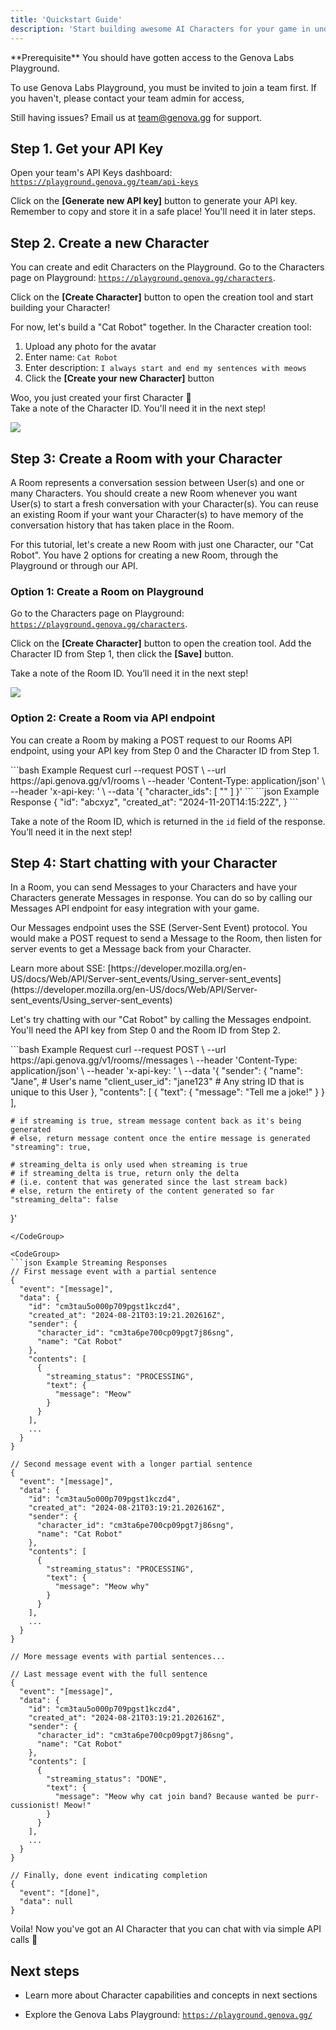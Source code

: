 ```yaml
---
title: 'Quickstart Guide'
description: 'Start building awesome AI Characters for your game in under 5 minutes'
---
```


<Info>
  **Prerequisite** You should have gotten access to the Genova Labs Playground. 
  
  To use Genova Labs Playground, you must be invited to join a team first.
  If you haven't, please contact your team admin for access,
  
  Still having issues? Email us at team@genova.gg for support.
</Info>

## Step 1. Get your API Key

Open your team's API Keys dashboard: [`https://playground.genova.gg/team/api-keys`](https://playground.genova.gg/team/api-keys)

Click on the **\[Generate new API key]** button to generate your API key. Remember to copy and store it in a safe place! 
You'll need it in later steps.

## Step 2. Create a new Character

You can create and edit Characters on the Playground. Go to the Characters page on Playground:
[`https://playground.genova.gg/characters`](https://playground.genova.gg/characters).

Click on the **\[Create Character]** button to open the creation tool and start building your Character! 

For now, let's build a "Cat Robot" together. In the Character creation tool:
1. Upload any photo for the avatar
2. Enter name: `Cat Robot`
3. Enter description: `I always start and end my sentences with meows`
4. Click the **\[Create your new Character]** button

Woo, you just created your first Character 🎉 <br/>
Take a note of the Character ID. You'll need it in the next step!

![](images/cat_robot_profile.png)

## Step 3: Create a Room with your Character

A Room represents a conversation session between User(s) and one or many Characters. You should create a new Room whenever you want User(s) to start a fresh conversation with your Character(s). You can reuse an existing Room if your want your Character(s) to have memory of the conversation history that has taken place in the Room.

For this tutorial, let's create a new Room with just one Character, our "Cat Robot". You have 2 options for creating a new Room, through the Playground or through our API.

### Option 1: Create a Room on Playground

Go to the Characters page on Playground:
[`https://playground.genova.gg/characters`](https://playground.genova.gg/characters).

Click on the **\[Create Character]** button to open the creation tool. Add the Character ID from Step 1, then click the **\[Save]** button.

Take a note of the Room ID. You’ll need it in the next step!

![](images/cat_robot_room.png)

### Option 2: Create a Room via API endpoint

You can create a Room by making a POST request to our Rooms API endpoint, using your API key from Step 0 and the Character ID from Step 1.

<CodeGroup>
  ```bash Example Request
  curl --request POST \
    --url https://api.genova.gg/v1/rooms \
    --header 'Content-Type: application/json' \
    --header 'x-api-key: <Your API key from Step 0>' \
    --data '{
      "character_ids": [
        "<Cat Robot's Character ID from Step 1>"
      ]
    }'
  ```
</CodeGroup>
<CodeGroup>
  ```json Example Response
  {
    "id": "abcxyz",
    "created_at": "2024-11-20T14:15:22Z",
  }
  ```
</CodeGroup>

Take a note of the Room ID, which is returned in the `id` field of the response. You’ll need it in the next step!

## Step 4: Start chatting with your Character

In a Room, you can send Messages to your Characters and have your Characters generate Messages in response. 
You can do so by calling our Messages API endpoint for easy integration with your game.

Our Messages endpoint uses the SSE (Server-Sent Event) protocol. 
You would make a POST request to send a Message to the Room, then listen for server events to get a Message back from your Character.

<Tip>
  Learn more about SSE: 
  [https://developer.mozilla.org/en-US/docs/Web/API/Server-sent_events/Using_server-sent_events](https://developer.mozilla.org/en-US/docs/Web/API/Server-sent_events/Using_server-sent_events)
</Tip>

Let's try chatting with our "Cat Robot" by calling the Messages endpoint. You'll need the API key from Step 0 and the Room ID from Step 2.

<CodeGroup>
  ```bash Example Request
  curl --request POST \
    --url https://api.genova.gg/v1/rooms/<ROOM_ID>/messages \
    --header 'Content-Type: application/json' \
    --header 'x-api-key: <Your API key from Step 0>' \
    --data '{
    "sender": {
      "name": "Jane", # User's name
      "client_user_id": "jane123" # Any string ID that is unique to this User
    },
    "contents": [
      {
        "text": 
        {
          "message": "Tell me a joke!"
        }
      }
    ],

    # if streaming is true, stream message content back as it's being generated
    # else, return message content once the entire message is generated
    "streaming": true,

    # streaming_delta is only used when streaming is true
    # if streaming_delta is true, return only the delta 
    # (i.e. content that was generated since the last stream back)
    # else, return the entirety of the content generated so far
    "streaming_delta": false
  }'
  ```
</CodeGroup>

<CodeGroup>
  ```json Example Streaming Responses
  // First message event with a partial sentence
  {
    "event": "[message]",
    "data": {
      "id": "cm3tau5o000p709pgst1kczd4",
      "created_at": "2024-08-21T03:19:21.202616Z",
      "sender": {
        "character_id": "cm3ta6pe700cp09pgt7j86sng",
        "name": "Cat Robot"
      },
      "contents": [
        {
          "streaming_status": "PROCESSING",
          "text": {
            "message": "Meow"
          }
        }
      ],
      ...
    }
  }

  // Second message event with a longer partial sentence
  {
    "event": "[message]",
    "data": {
      "id": "cm3tau5o000p709pgst1kczd4",
      "created_at": "2024-08-21T03:19:21.202616Z",
      "sender": {
        "character_id": "cm3ta6pe700cp09pgt7j86sng",
        "name": "Cat Robot"
      },
      "contents": [
        {
          "streaming_status": "PROCESSING",
          "text": {
            "message": "Meow why"
          }
        }
      ],
      ...
    }
  }

  // More message events with partial sentences...

  // Last message event with the full sentence
  {
    "event": "[message]",
    "data": {
      "id": "cm3tau5o000p709pgst1kczd4",
      "created_at": "2024-08-21T03:19:21.202616Z",
      "sender": {
        "character_id": "cm3ta6pe700cp09pgt7j86sng",
        "name": "Cat Robot"
      },
      "contents": [
        {
          "streaming_status": "DONE",
          "text": {
            "message": "Meow why cat join band? Because wanted be purr-cussionist! Meow!"
          }
        }
      ],
      ...
    }
  }

  // Finally, done event indicating completion
  {
    "event": "[done]",
    "data": null
  }
  ```
</CodeGroup>

Voila! Now you've got an AI Character that you can chat with via simple API calls 🙌

## Next steps

* Learn more about Character capabilities and concepts in next sections

* Explore the Genova Labs Playground: [`https://playground.genova.gg/`](https://playground.genova.gg/)
